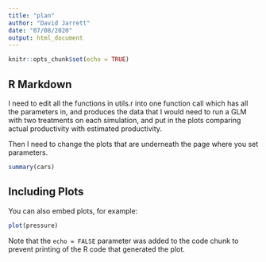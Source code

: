 ```yaml
---
title: "plan"
author: "David Jarrett"
date: "07/08/2020"
output: html_document
---
```


```r
knitr::opts_chunk$set(echo = TRUE)
```

## R Markdown

I need to edit all the functions in utils.r into one function call which has all the parameters in, and produces the data that I would need to run a GLM with two treatments on each simulation, and put in the plots comparing actual productivity with estimated productivity.

Then I need to change the plots that are underneath the page where you set parameters.

```r
summary(cars)
```

## Including Plots

You can also embed plots, for example:

```r
plot(pressure)
```

Note that the `echo = FALSE` parameter was added to the code chunk to prevent printing of the R code that generated the plot.
